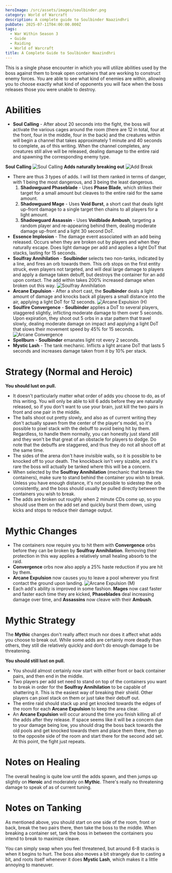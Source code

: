 ```yaml
---
heroImage: /src/assets/images/soulbinder.png
category: World of Warcraft
description: A complete guide to Soulbinder Naazindhri
pubDate: 2025-07-11T04:00:00.000Z
tags:
  - War Within Season 3
  - Guide
  - Raiding
  - World of Warcraft
title: A Complete Guide to Soulbinder Naazindhri
---
```


This is a single phase encounter in which you will utilize abilities used by the boss against them to break open containers that are working to construct enemy forces.  You are able to see what kind of enemies are within, allowing you to choose exactly what kind of opponents you will face when the boss releases those you were unable to destroy.

# Abilities

* **Soul Calling** - After about 20 seconds into the fight, the boss will activate the various cages around the room (there are 12 in total, four at the front, four in the middle, four in the back) and the creatures within will begin a channel that takes approximately 1 minute and 40 seconds to complete, as of this writing.  When the channel completes, any creatures still alive will be released, dealing damage to the entire raid and spawning the corresponding enemy type.

**Soul Calling** <img src="https://s3.us-east-1.amazonaws.com/cdn.shawnzhome.com/shawnzhome/videos/MO/soulbinder/soulcalling.webp" alt="Soul Calling" />
**Adds naturally breaking out** <img src="https://s3.us-east-1.amazonaws.com/cdn.shawnzhome.com/shawnzhome/videos/MO/soulbinder/addbreak.webp" alt="Add Break" />

* There are thus 3 types of adds. I will list them ranked in terms of danger, with 1 being the most dangerous, and 3 being the least dangerous.
  1. **Shadowguard Phaseblade** - Uses **Phase Blade**, which strikes their target for a small amount but cleaves to the entire raid for the same amount.
  2. **Shadowguard Mage** - Uses **Void Burst**, a short cast that deals light up-front damage to a single target then chains to all players for a light amount.
  3. **Shadowguard Assassin** - Uses **Voidblade Ambush**, targeting a random player and re-appearing behind them, dealing moderate damage up-front and a light 30 second DoT.
* **Essence Implosion** - The damage event associated with an add being released. Occurs when they are broken out by players and when they naturally escape. Does light damage per add and applies a light DoT that stacks, lasting for 15 seconds.
* **Soulfray Annihilation** - **Soulbinder** selects two non-tanks, indicated by a line, and fires an orb towards them. This orb stops on the first entity struck, even players not targeted, and will deal large damage to players and apply a damage taken debuff, but destroys the container for an add upon contact. The add within takes 200% increased damage when broken out this way. <img src="https://s3.us-east-1.amazonaws.com/cdn.shawnzhome.com/shawnzhome/videos/MO/soulbinder/soulfrayannihilation.webp" alt="Soulfray Annihilation" />
* **Arcane Expulsion** - After a short cast, the **Soulbinder** deals a light amount of damage and knocks back all players a small distance into the air, applying a light DoT for 12 seconds. <img src="https://s3.us-east-1.amazonaws.com/cdn.shawnzhome.com/shawnzhome/videos/MO/soulbinder/arcaneexpulsionh.webp" alt="Arcane Expulsion (H)" />
* **Soulfire Convergence** - **Soulbinder** applies a DoT to several players, staggered slightly, inflicting moderate damage to them over 5 seconds. Upon expiration, they shoot out 5 orbs in a star pattern that travel slowly, dealing moderate damage on impact and applying a light DoT that slows their movement speed by 45% for 15 seconds. <img src="https://s3.us-east-1.amazonaws.com/cdn.shawnzhome.com/shawnzhome/videos/MO/soulbinder/arcaneconvergence.webp" alt="Arcane Convergence" />
* **Spellburn** - **Soulbinder** emanates light rot every 2 seconds.
* **Mystic Lash** - The tank mechanic. Inflicts a light arcane DoT that lasts 5 seconds and increases damage taken from it by 10% per stack.

# Strategy (Normal and Heroic)

**You should lust on pull.**

* It doesn't particularly matter what order of adds you choose to do, as of this writing.  You will only be able to kill 6 adds before they are naturally released, so if you don't want to use your brain, just kill the two pairs in front and one pair in the middle.
* The balls shoot out pretty slowly, and also as of current writing they don't actually spawn from the center of the player's model, so it's possible to pixel stack with the debuff to avoid being hit by them.  Regardless, to handle them normally, you can honestly just stand still and they won't be that great of an obstacle for players to dodge. Do note that the debuffs are staggered, and thus they do not all shoot off at the same time.
* The sides of the arena don't have invisible walls, so it is possible to be knocked off to your death. The knockback isn't very sizable, and it's rare the boss will actually be tanked where this will be a concern.
* When selected by the **Soulfray Annihilation** (mechanic that breaks the containers), make sure to stand behind the container you wish to break. Unless you have enough distance, it's not possible to sidestep the orb consistently, and the boss should usually be pulled directly between the containers you wish to break.
* The adds are broken out roughly when 2 minute CDs come up, so you should use them on the add set and quickly burst them down, using kicks and stops to reduce their damage output.

# Mythic Changes

* The containers now require you to hit them with **Convergence** orbs before they can be broken by **Soulfray Annihilation**.  Removing their protection in this way applies a relatively small healing absorb to the raid.
* **Convergence** orbs now also apply a 25% haste reduction if you are hit by them.
* **Arcane Expulsion** now causes you to leave a pool wherever you first contact the ground upon landing. <img src="https://s3.us-east-1.amazonaws.com/cdn.shawnzhome.com/shawnzhome/videos/MO/soulbinder/arcaneexpulsionm.webp" alt="Arcane Expulsion (M)" />
* Each add's ability is improved in some fashion. **Mages** now cast faster and faster each time they are kicked, **Phaseblades** deal increasing damage over time, and **Assassins** now cleave with their **Ambush**.

# Mythic Strategy

The **Mythic** changes don't really affect much nor does it affect what adds you choose to break out. While some adds are certainly more deadly than others, they still die relatively quickly and don't do enough damage to be threatening.

**You should still lust on pull.**

* You should almost certainly now start with either front or back container pairs, and then end in the middle.
* Two players per add set need to stand on top of the containers you want to break in order for the **Soulfray Annihilation** to be capable of shattering it.  This is the easiest way of breaking their shield.  Other players can pixel stack on them or just take their debuff out.
* The entire raid should stack up and get knocked towards the edges of the room for each **Arcane Expulsion** to keep the area clear.
* An **Arcane Expulsion** will occur around the time you finish killing all of the adds after they release. If space seems like it will be a concern due to your damage being low, you should drag the boss back towards the old pools and get knocked towards them and place them there, then go to the opposite side of the room and start there for the second add set. At this point, the fight just repeats.

# Notes on Healing

The overall healing is quite low until the adds spawn, and then jumps up slightly on **Heroic** and moderately on **Mythic**.  There's really no threatening damage to speak of as of current tuning.

# Notes on Tanking

As mentioned above, you should start on one side of the room, front or back, break the two pairs there, then take the boss to the middle.  When breaking a container set, tank the boss in between the containers you intend to break to maximize cleave.

You can simply swap when you feel threatened, but around 6-8 stacks is when it begins to hurt. The boss also moves a bit strangely due to casting a bit, and roots itself whenever it does **Mystic Lash**, which makes it a little annoying to maneuver.